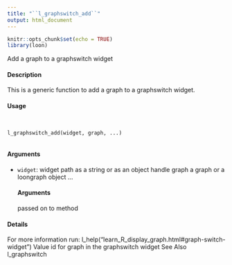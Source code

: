 ```yaml
---
title: "``l_graphswitch_add``"
output: html_document
---
```


```r
knitr::opts_chunk$set(echo = TRUE)
library(loon)
```


 Add a graph to a graphswitch widget

#### Description 

This is a generic function to add a graph to a graphswitch widget.

#### Usage
<pre><code>

l_graphswitch_add(widget, graph, ...)

</code></pre>
#### Arguments 

* ``widget``: widget path as a string or as an object handle
graph a graph or a loongraph object
... 
</code></pre>
#### Arguments 
 passed on to method

#### Details 

For more information run: l_help("learn_R_display_graph.html#graph-switch-widget")
Value
id for graph in the graphswitch widget
See Also
l_graphswitch
